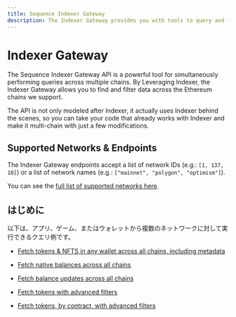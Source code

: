 ```yaml
---
title: Sequence Indexer Gateway
description: The Indexer Gateway provides you with tools to query and filter data across multiple Ethereum networks with ease.
---
```


# Indexer Gateway
The Sequence Indexer Gateway API is a powerful tool for simultaneously
performing queries across multiple chains. By Leveraging Indexer, the Indexer
Gateway allows you to find and filter data across the Ethereum chains we
support.

The API is not only modeled after Indexer, it actually uses Indexer behind the
scenes, so you can take your code that already works with Indexer and make it
multi-chain with just a few modifications.

## Supported Networks & Endpoints
The Indexer Gateway endpoints accept a list of network IDs (e.g.: `[1, 137,
10]`) or a list of network names (e.g.: `["mainnet", "polygon", "optimism"]`).

You can see the [full list of supported networks
here](https://status.sequence.info).

## はじめに
以下は、アプリ、ゲーム、またはウォレットから複数のネットワークに対して実行できるクエリ例です。
-   [Fetch tokens & NFTS in any wallet across all chains, including
    metadata](/api-references/indexer-gateway/examples/get-token-balances)

-   [Fetch native balances across all
    chains](/api-references/indexer-gateway/examples/get-native-token-balances)

-   [Fetch balance updates across all
    chains](/api-references/indexer-gateway/examples/get-balance-updates)

-   [Fetch tokens with advanced
    filters](/api-references/indexer-gateway/examples/get-token-balances-details)

-   [Fetch tokens, by contract, with advanced
    filters](/api-references/indexer-gateway/examples/get-token-balances-by-contract)